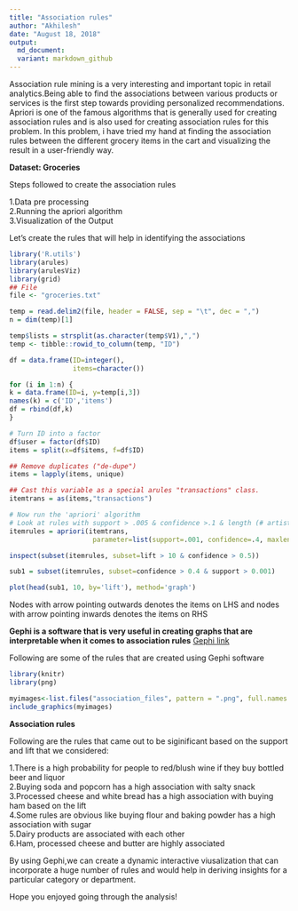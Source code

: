 ---
title: "Association rules"
author: "Akhilesh"
date: "August 18, 2018"
output: 
  md_document:
  variant: markdown_github
---

Association rule mining is a very interesting and important topic in retail analytics.Being able to find the associations between various products or services is the first step towards providing personalized recommendations.  
Apriori is one of the famous algorithms that is generally used for creating association rules and is also used for creating association rules for this problem. In this problem, i have tried my hand at finding the association rules between the different grocery items in the cart and visualizing the result in a user-friendly way.  

**Dataset: Groceries**

Steps followed to create the association rules  

1.Data pre processing  
2.Running the apriori algorithm  
3.Visualization of the Output  

Let's create the rules that will help in identifying the associations     

```{r,echo = TRUE,message = FALSE,warning = FALSE}
library('R.utils')
library(arules)
library(arulesViz)
library(grid)
## File
file <- "groceries.txt"

temp = read.delim2(file, header = FALSE, sep = "\t", dec = ",")
n = dim(temp)[1]

temp$lists = strsplit(as.character(temp$V1),",")
temp <- tibble::rowid_to_column(temp, "ID")

df = data.frame(ID=integer(),
                items=character())

for (i in 1:n) {
k = data.frame(ID=i, y=temp[i,3])
names(k) = c('ID','items')
df = rbind(df,k)
}

# Turn ID into a factor
df$user = factor(df$ID)
items = split(x=df$items, f=df$ID)

## Remove duplicates ("de-dupe")
items = lapply(items, unique)

## Cast this variable as a special arules "transactions" class.
itemtrans = as(items,"transactions")

# Now run the 'apriori' algorithm
# Look at rules with support > .005 & confidence >.1 & length (# artists) <= 5
itemrules = apriori(itemtrans, 
                     parameter=list(support=.001, confidence=.4, maxlen=10))

inspect(subset(itemrules, subset=lift > 10 & confidence > 0.5))

sub1 = subset(itemrules, subset=confidence > 0.4 & support > 0.001)

plot(head(sub1, 10, by='lift'), method='graph')

```
Nodes with arrow pointing outwards denotes the items on LHS and nodes with arrow pointing inwards denotes the items on RHS  

**Gephi is a software that is very useful in creating graphs that are interpretable when it comes to association rules** [Gephi link](https://gephi.org/)

Following are some of the rules that are created using Gephi software  

```{r,fig.width=10, fig.height=20, echo = TRUE,message = FALSE, out.width="50%"}

library(knitr)
library(png)

myimages<-list.files("association_files", pattern = ".png", full.names = TRUE)
include_graphics(myimages)
```


**Association rules**  

Following are the rules that came out to be siginificant based on the support and lift that we considered:  

1.There is a high probability for people to red/blush wine if they buy bottled beer and liquor  
2.Buying soda and popcorn has a high association with salty snack  
3.Processed cheese and white bread has a high association with buying ham based on the lift   
4.Some rules are obvious like buying flour and baking powder has a high association with sugar  
5.Dairy products are associated with each other    
6.Ham, processed cheese and butter are highly associated  

By using Gephi,we can create a dynamic interactive viusalization that can incorporate a huge number of rules and would help in deriving insights for a particular category or department.  

Hope you enjoyed going through the analysis!

